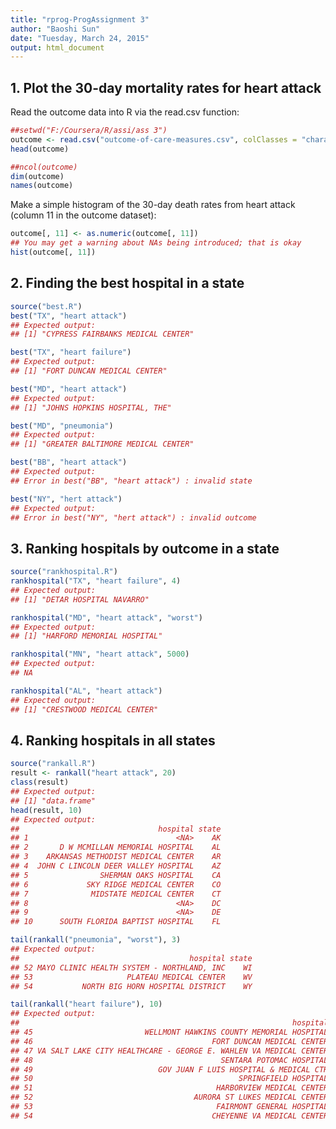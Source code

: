 ```yaml
---
title: "rprog-ProgAssignment 3"
author: "Baoshi Sun"
date: "Tuesday, March 24, 2015"
output: html_document
---
```


## 1. Plot the 30-day mortality rates for heart attack

Read the outcome data into R via the read.csv function:

```r
##setwd("F:/Coursera/R/assi/ass 3")
outcome <- read.csv("outcome-of-care-measures.csv", colClasses = "character")
head(outcome)
```

```r
##ncol(outcome)
dim(outcome)
names(outcome)
```

Make a simple histogram of the 30-day death rates from heart attack (column 11 in the outcome dataset):

```r
outcome[, 11] <- as.numeric(outcome[, 11])
## You may get a warning about NAs being introduced; that is okay
hist(outcome[, 11])
```

## 2. Finding the best hospital in a state
```r
source("best.R")
best("TX", "heart attack")
## Expected output:
## [1] "CYPRESS FAIRBANKS MEDICAL CENTER"

best("TX", "heart failure")
## Expected output:
## [1] "FORT DUNCAN MEDICAL CENTER"

best("MD", "heart attack")
## Expected output:
## [1] "JOHNS HOPKINS HOSPITAL, THE"

best("MD", "pneumonia")
## Expected output:
## [1] "GREATER BALTIMORE MEDICAL CENTER"

best("BB", "heart attack")
## Expected output:
## Error in best("BB", "heart attack") : invalid state

best("NY", "hert attack")
## Expected output:
## Error in best("NY", "hert attack") : invalid outcome
```

## 3. Ranking hospitals by outcome in a state
```r
source("rankhospital.R")
rankhospital("TX", "heart failure", 4)
## Expected output:
## [1] "DETAR HOSPITAL NAVARRO"

rankhospital("MD", "heart attack", "worst")
## Expected output:
## [1] "HARFORD MEMORIAL HOSPITAL"

rankhospital("MN", "heart attack", 5000)
## Expected output:
## NA

rankhospital("AL", "heart attack")
## Expected output:
## [1] "CRESTWOOD MEDICAL CENTER"
```

## 4. Ranking hospitals in all states
```r
source("rankall.R")
result <- rankall("heart attack", 20)
class(result)
## Expected output:
## [1] "data.frame"
head(result, 10)
## Expected output:
##                               hospital state
## 1                                 <NA>    AK
## 2       D W MCMILLAN MEMORIAL HOSPITAL    AL
## 3    ARKANSAS METHODIST MEDICAL CENTER    AR
## 4  JOHN C LINCOLN DEER VALLEY HOSPITAL    AZ
## 5                SHERMAN OAKS HOSPITAL    CA
## 6             SKY RIDGE MEDICAL CENTER    CO
## 7              MIDSTATE MEDICAL CENTER    CT
## 8                                 <NA>    DC
## 9                                 <NA>    DE
## 10      SOUTH FLORIDA BAPTIST HOSPITAL    FL

tail(rankall("pneumonia", "worst"), 3)
## Expected output:
##                                      hospital state
## 52 MAYO CLINIC HEALTH SYSTEM - NORTHLAND, INC    WI
## 53                     PLATEAU MEDICAL CENTER    WV
## 54           NORTH BIG HORN HOSPITAL DISTRICT    WY

tail(rankall("heart failure"), 10)
## Expected output:
##                                                             hospital state
## 45                         WELLMONT HAWKINS COUNTY MEMORIAL HOSPITAL    TN
## 46                                        FORT DUNCAN MEDICAL CENTER    TX
## 47 VA SALT LAKE CITY HEALTHCARE - GEORGE E. WAHLEN VA MEDICAL CENTER    UT
## 48                                          SENTARA POTOMAC HOSPITAL    VA
## 49                            GOV JUAN F LUIS HOSPITAL & MEDICAL CTR    VI
## 50                                              SPRINGFIELD HOSPITAL    VT
## 51                                         HARBORVIEW MEDICAL CENTER    WA
## 52                                    AURORA ST LUKES MEDICAL CENTER    WI
## 53                                         FAIRMONT GENERAL HOSPITAL    WV
## 54                                        CHEYENNE VA MEDICAL CENTER    WY
```

